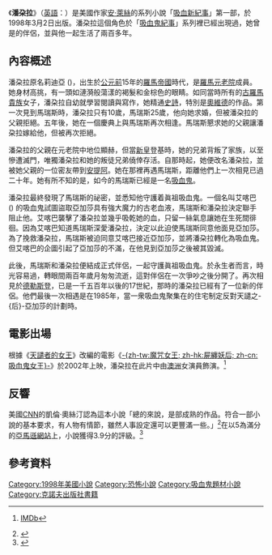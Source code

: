 {{noteTA
|G1=Show
|1=zh-tw:安·萊絲; zh-hk:安妮·萊絲; zh-cn:安妮·赖斯;
|2=zh-tw:吸血鬼紀事; zh-hk:吸血鬼大全; zh-cn:吸血鬼编年史;
|3=zh-tw:天譴者的女王; zh-cn:吸血鬼女王;
}}

{{infobox book |
| name          = 潘朶拉<br />{{lang|en|''Pandora''}}
| title_orig     = {{lang|en|''Pandora''}}
| image         = Pandora - A Novel (Original Edition Hardcover).jpg
| caption       = 初版精裝本封面
| author        = [[安·萊絲|安·萊絲]]
| cover_artist  = 
| country       = {{USA}}
| language      = [[英語|英語]]
| series        = [[吸血鬼紀事#吸血新紀事|吸血新紀事]]
| genre         = [[恐怖小說|恐怖]]
| pub_date     =  {{flagicon|USA}} 1998年3月2日
| publisher     = [[克诺夫出版社|克诺夫出版社]]
| media_type    = [[精裝書|精裝書]]，[[平裝書|平裝書]]，刪節版[[有聲書|有聲書]]
| pages         = 368頁
| isbn          = 0-375-40159-8
| dewey         = 813/.54 21
| congress      = PS3568.I265 P36 1998b
| oclc          = 37966504
| followed_by   = 《[[吸血鬼維多利奧|吸血鬼維多利奧]]》
}}

《'''潘朶拉'''》（[[英語|英語]]：{{lang|en|''Pandora''}}）是美國作家[[安·萊絲|安·萊絲]]的系列小說「[[吸血鬼紀事#吸血新紀事|吸血新紀事]]」第一部，於1998年3月2日出版。潘朶拉這個角色於「[[吸血鬼紀事|吸血鬼紀事]]」系列裡已經出現過，她曾是{{tsl|en|Marius de Romanus|馬瑞斯·德·羅曼路斯|馬瑞斯}}的伴侶，並與他一起生活了兩百多年。

== 內容概述 ==
潘朶拉原名莉迪亞 ({{lang|en|Lydia}})，出生於[[公元前|公元前]]15年的[[羅馬帝國|羅馬帝國]]時代，{{tsl|en|Pater familias|家父 (古羅馬)|父親}}是[[羅馬元老院|羅馬元老院]]成員。她身材高挑，有一頭如漣漪般蕩漾的褐髮和金棕色的眼睛。如同當時所有的[[古羅馬貴族|古羅馬貴族]]女子，潘朶拉自幼就學習閱讀與寫作，她精通[[史詩|史詩]]，特別是[[奧維德|奧維德]]的作品。第一次見到馬瑞斯時，潘朶拉只有10歲，馬瑞斯25歲，他向她求婚，但被潘朶拉的父親拒絕。五年後，她在一個慶典上與馬瑞斯再次相逢。馬瑞斯懇求她的父親讓潘朶拉嫁給他，但被再次拒絕。

潘朶拉的父親在元老院中地位顯赫，但當[[提貝里烏斯|新皇]]登基時，她的兄弟背叛了家族，以至慘遭滅門，唯獨潘朶拉和她的叛徒兄弟僥倖存活。自那時起，她便改名潘朶拉，並被她父親的一位密友帶到[[安提阿|安提阿]]。她在那裡再遇馬瑞斯，距離他們上一次相見已過二十年。她有所不知的是，如今的馬瑞斯已經是一名[[吸血鬼|吸血鬼]]。

潘朶拉最終發現了馬瑞斯的祕密，並悉知他守護着眞祖吸血鬼{{tsl|en|Those Who Must Be Kept|亞加莎和安基爾}}。一個名叫艾喀巴 ({{lang|en|Akabar}}) 的吸血鬼試圖盜取亞加莎具有強大魔力的古老血液，馬瑞斯和潘朶拉決定聯手阻止他。艾喀巴襲擊了潘朶拉並幾乎吸乾她的血，只留一絲氣息讓她在生死間徘徊。因為艾喀巴知道馬瑞斯深愛潘朶拉，決定以此迫使馬瑞斯同意他面見亞加莎。為了挽救潘朶拉，馬瑞斯被迫同意艾喀巴接近亞加莎，並將潘朶拉轉化為吸血鬼。但艾喀巴的企圖引起了亞加莎的不滿，在他見到亞加莎之後被其毀滅。

此後，馬瑞斯和潘朶拉便結成正式伴侶，一起守護眞祖吸血鬼。於永生者而言，時光容易過，轉眼間兩百年歲月匆匆流逝，這對伴侶在一次爭吵之後分開了。再次相見於[[德勒斯登|德勒斯登]]，已是一千五百年以後的17世紀，那時的潘朶拉已經有了一位新的伴侶。他們最後一次相遇是在1985年，當一衆吸血鬼聚集在{{tsl|en|Maharet and Mekare|瑪赫特和瑪凱|瑪赫特}}的住宅制定反對天譴之-{后}-亞加莎的計劃時。

== 電影出場 ==
根據《[[天譴者的女王|天譴者的女王]]》改編的電影《[[屍纏妖后|-{zh-tw:魔咒女王; zh-hk:屍纏妖后; zh-cn:吸血鬼女王}-]]》於2002年上映，潘朶拉在此片中由[[澳洲人|澳洲]]女演員{{tsl|en|Claudia Black|克勞蒂亞·布萊克}}飾演。<ref>{{cite web|url=http://www.imdb.com/title/tt0238546/fullcredits?ref_=tt_cl_sm#cast|title="Queen of the Damned" Full Cast & Crew|access-date=2017-03-25|archive-date=2017-03-26|archive-url=https://web.archive.org/web/20170326135501/http://www.imdb.com/title/tt0238546/fullcredits?ref_=tt_cl_sm#cast|dead-url=no}} [[IMDb|IMDb]]</ref>

== 反響 ==
美國[[CNN|CNN]]的凱倫·奧絲汀認為這本小說「總的來說，是部成熟的作品。符合一部小說的基本要求，有人物有情節，雖然人事設定還可以更豐滿一些。」<ref>{{cite web|url=http://edition.cnn.com/books/reviews/9803/20/ann.rice.pandora/index.html|title=Books: Reviews - "Pandora" by Anne Rice|author=Karen Austin|date=March 20, 1998|work=[[CNN|CNN]]|publisher=edition.cnn.com|language=en|accessdate=2017-03-25|archive-date=2017-03-25|archive-url=https://web.archive.org/web/20170325201430/http://edition.cnn.com/books/reviews/9803/20/ann.rice.pandora/index.html|dead-url=no}}</ref>在以5為滿分的[[亞馬遜公司|亞馬遜網站]]上，小說獲得3.9分的評級。<ref>{{cite web|url=https://www.amazon.com/Pandora-Tales-Vampires-Anne-Rice/dp/0345422384/ref=pd_sbs_14_1?_encoding=UTF8&pd_rd_i=0345422384&pd_rd_r=C175M7SSFAR5BT5E8H5K&pd_rd_w=XpoqF&pd_rd_wg=wrrZc&psc=1&refRID=C175M7SSFAR5BT5E8H5K|title=Pandora (New Tales of the Vampires)|work=[[Amazon.com|Amazon.com]]|language=en|accessdate=2017-03-25}}</ref>

== 參考資料 ==
{{reflist}}

[[Category:1998年美國小說|Category:1998年美國小說]]
[[Category:恐怖小說|Category:恐怖小說]]
[[Category:吸血鬼題材小說|Category:吸血鬼題材小說]]
[[Category:克諾夫出版社書籍|Category:克諾夫出版社書籍]]